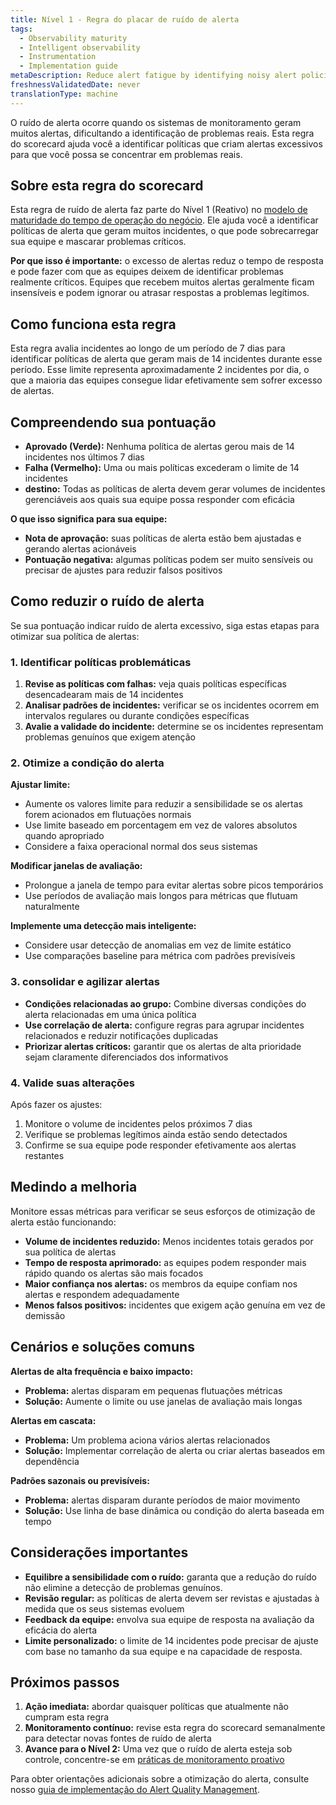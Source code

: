 ```yaml
---
title: Nível 1 - Regra do placar de ruído de alerta
tags:
  - Observability maturity
  - Intelligent observability
  - Instrumentation
  - Implementation guide
metaDescription: Reduce alert fatigue by identifying noisy alert policies that generate excessive incidents
freshnessValidatedDate: never
translationType: machine
---
```


O ruído de alerta ocorre quando os sistemas de monitoramento geram muitos alertas, dificultando a identificação de problemas reais. Esta regra do scorecard ajuda você a identificar políticas que criam alertas excessivos para que você possa se concentrar em problemas reais.

## Sobre esta regra do scorecard

Esta regra de ruído de alerta faz parte do Nível 1 (Reativo) no [modelo de maturidade do tempo de operação do negócio](/docs/new-relic-solutions/observability-maturity/business-uptime/introduction). Ele ajuda você a identificar políticas de alerta que geram muitos incidentes, o que pode sobrecarregar sua equipe e mascarar problemas críticos.

**Por que isso é importante:** o excesso de alertas reduz o tempo de resposta e pode fazer com que as equipes deixem de identificar problemas realmente críticos. Equipes que recebem muitos alertas geralmente ficam insensíveis e podem ignorar ou atrasar respostas a problemas legítimos.

## Como funciona esta regra

Esta regra avalia incidentes ao longo de um período de 7 dias para identificar políticas de alerta que geram mais de 14 incidentes durante esse período. Esse limite representa aproximadamente 2 incidentes por dia, o que a maioria das equipes consegue lidar efetivamente sem sofrer excesso de alertas.

## Compreendendo sua pontuação

* **Aprovado (Verde):** Nenhuma política de alertas gerou mais de 14 incidentes nos últimos 7 dias
* **Falha (Vermelho):** Uma ou mais políticas excederam o limite de 14 incidentes
* **destino:** Todas as políticas de alerta devem gerar volumes de incidentes gerenciáveis aos quais sua equipe possa responder com eficácia

**O que isso significa para sua equipe:**

* **Nota de aprovação:** suas políticas de alerta estão bem ajustadas e gerando alertas acionáveis
* **Pontuação negativa:** algumas políticas podem ser muito sensíveis ou precisar de ajustes para reduzir falsos positivos

## Como reduzir o ruído de alerta

Se sua pontuação indicar ruído de alerta excessivo, siga estas etapas para otimizar sua política de alertas:

### 1. Identificar políticas problemáticas

1. **Revise as políticas com falhas:** veja quais políticas específicas desencadearam mais de 14 incidentes
2. **Analisar padrões de incidentes:** verificar se os incidentes ocorrem em intervalos regulares ou durante condições específicas
3. **Avalie a validade do incidente:** determine se os incidentes representam problemas genuínos que exigem atenção

### 2. Otimize a condição do alerta

**Ajustar limite:**

* Aumente os valores limite para reduzir a sensibilidade se os alertas forem acionados em flutuações normais
* Use limite baseado em porcentagem em vez de valores absolutos quando apropriado
* Considere a faixa operacional normal dos seus sistemas

**Modificar janelas de avaliação:**

* Prolongue a janela de tempo para evitar alertas sobre picos temporários
* Use períodos de avaliação mais longos para métricas que flutuam naturalmente

**Implemente uma detecção mais inteligente:**

* Considere usar detecção de anomalias em vez de limite estático
* Use comparações baseline para métrica com padrões previsíveis

### 3. consolidar e agilizar alertas

* **Condições relacionadas ao grupo:** Combine diversas condições do alerta relacionadas em uma única política
* **Use correlação de alerta:** configure regras para agrupar incidentes relacionados e reduzir notificações duplicadas
* **Priorizar alertas críticos:** garantir que os alertas de alta prioridade sejam claramente diferenciados dos informativos

### 4. Valide suas alterações

Após fazer os ajustes:

1. Monitore o volume de incidentes pelos próximos 7 dias
2. Verifique se problemas legítimos ainda estão sendo detectados
3. Confirme se sua equipe pode responder efetivamente aos alertas restantes

## Medindo a melhoria

Monitore essas métricas para verificar se seus esforços de otimização de alerta estão funcionando:

* **Volume de incidentes reduzido:** Menos incidentes totais gerados por sua política de alertas
* **Tempo de resposta aprimorado:** as equipes podem responder mais rápido quando os alertas são mais focados
* **Maior confiança nos alertas:** os membros da equipe confiam nos alertas e respondem adequadamente
* **Menos falsos positivos:** incidentes que exigem ação genuína em vez de demissão

## Cenários e soluções comuns

**Alertas de alta frequência e baixo impacto:**

* **Problema:** alertas disparam em pequenas flutuações métricas
* **Solução:** Aumente o limite ou use janelas de avaliação mais longas

**Alertas em cascata:**

* **Problema:** Um problema aciona vários alertas relacionados
* **Solução:** Implementar correlação de alerta ou criar alertas baseados em dependência

**Padrões sazonais ou previsíveis:**

* **Problema:** alertas disparam durante períodos de maior movimento
* **Solução:** Use linha de base dinâmica ou condição do alerta baseada em tempo

## Considerações importantes

* **Equilibre a sensibilidade com o ruído:** garanta que a redução do ruído não elimine a detecção de problemas genuínos.
* **Revisão regular:** as políticas de alerta devem ser revistas e ajustadas à medida que os seus sistemas evoluem
* **Feedback da equipe:** envolva sua equipe de resposta na avaliação da eficácia do alerta
* **Limite personalizado:** o limite de 14 incidentes pode precisar de ajuste com base no tamanho da sua equipe e na capacidade de resposta.

## Próximos passos

1. **Ação imediata:** abordar quaisquer políticas que atualmente não cumpram esta regra
2. **Monitoramento contínuo:** revise esta regra do scorecard semanalmente para detectar novas fontes de ruído de alerta
3. **Avance para o Nível 2:** Uma vez que o ruído de alerta esteja sob controle, concentre-se em [práticas de monitoramento proativo](/docs/new-relic-solutions/observability-maturity/business-uptime/introduction#level-2-proactive-approach)

Para obter orientações adicionais sobre a otimização do alerta, consulte nosso [guia de implementação do Alert Quality Management](/docs/new-relic-solutions/observability-maturity/uptime-performance-reliability/aqm-implementation-guide/).
